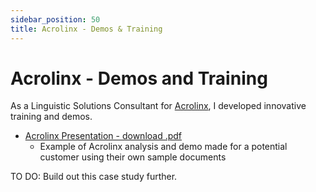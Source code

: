 ```yaml
---
sidebar_position: 50
title: Acrolinx - Demos & Training
---
```


# Acrolinx - Demos and Training

As a Linguistic Solutions Consultant for [Acrolinx](https://www.acrolinx.com/), I developed innovative training and demos. 

- <a href="/downloads/acrolinx_ppt.pdf" download>Acrolinx Presentation - download .pdf</a>
    - Example of Acrolinx analysis and demo made for a potential customer using their own sample documents

TO DO: Build out this case study further.
